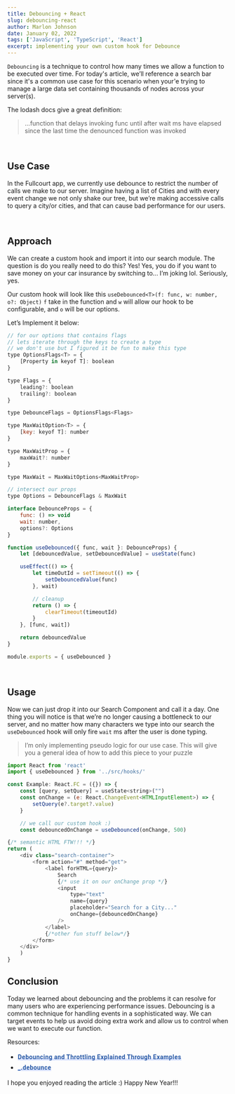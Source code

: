 ```yaml
---
title: Debouncing + React
slug: debouncing-react
author: Marlon Johnson
date: January 02, 2022
tags: ['JavaScript', 'TypeScript', 'React']
excerpt: implementing your own custom hook for Debounce
---
```


`Debouncing` is a technique to control how many times we allow a function to be executed over time.
For today's article, we’ll reference a search bar since it's a common use case for this scenario when your'e trying to manage a large data set containing thousands of nodes across your server(s).

The lodash docs give a great definition: 
> ...function that delays invoking func until after wait ms have elapsed since the last time the denounced function was invoked

<br />

## Use Case

In the Fullcourt app, we currently use debounce to restrict the number of calls we make to our server. Imagine having a list of Cities and with every event change we not only shake our tree, but we’re making accessive calls to query a city/or cities, and that can cause bad performance for our users.

<br />

## Approach

We can create a custom hook and import it into our search module. The question is do you really need to do this? Yes! Yes, you do if you want to save money on your car insurance by switching to... I’m joking lol. Seriously, yes.

Our custom hook will look like this `useDebounced<T>(f: func, w: number, o?: Object)` `f` take in the function and `w` will allow our hook to be configurable, and `o` will be our options.

Let’s Implement it below:

```js
// for our options that contains flags
// lets iterate through the keys to create a type
// we don't use but I figured it be fun to make this type
type OptionsFlags<T> = {
	[Property in keyof T]: boolean
}

type Flags = {
	leading?: boolean
	trailing?: boolean
}

type DebounceFlags = OptionsFlags<Flags>

type MaxWaitOption<T> = {
	[key: keyof T]: number
}

type MaxWaitProp = {
	maxWait?: number
}

type MaxWait = MaxWaitOptions<MaxWaitProp>

// intersect our props
type Options = DebounceFlags & MaxWait

interface DebounceProps = {
	func: () => void
	wait: number,
	options?: Options
}

function useDebounced({ func, wait }: DebounceProps) {
	let [debouncedValue, setDebouncedValue] = useState(func)

	useEffect(() => {
		let timeOutId = setTimeout(() => {
			setDebouncedValue(func)
		}, wait)

		// cleanup
		return () => {
			clearTimeout(timeoutId)
		}
	}, [func, wait])

	return debouncedValue
}

module.exports = { useDebounced }

```

<br />

## Usage

Now we can just drop it into our Search Component and call it a day. One thing you will notice is that we’re no longer causing a bottleneck to our server, and no matter how many characters we type into our search the `useDebounced` hook will only fire `wait` ms after the user is done typing.

> I’m only implementing pseudo logic for our use case. This will give you a general idea of how to add this piece to your puzzle

```js {11,24}
import React from 'react'
import { useDebounced } from '../src/hooks/'

const Example: React.FC = ({}) => {
	const [query, setQuery] = useState<string>("")
	const onChange = (e: React.ChangeEvent<HTMLInputElement>) => {
		setQuery(e?.target?.value)
	}

	// we call our custom hook :)
	const debouncedOnChange = useDebounced(onChange, 500)

{/* semantic HTML FTW!!! */}
return (
	<div class="search-container">
		<form action="#" method="get">
			<label forHTML={query}>
				Search
				{/* use it on our onChange prop */}
				<input 
					type="text" 
					name={query} 
					placeholder="Search for a City..." 
					onChange={debouncedOnChange}
				/>
			</label>
			{/*other fun stuff below*/}
		</form>
	</div>
	)
}
```

## Conclusion

Today we learned about debouncing and the problems it can resolve for many users who are experiencing performance issues. Debouncing is a common technique for handling events in a sophisticated way. We can target events to help us avoid doing extra work and allow us to control when we want to execute our function.

Resources:

<ul>

<li>
  <a
    href="https://css-tricks.com/debouncing-throttling-explained-examples/"
    style="background-image: linear-gradient(transparent 70%,#dbe4ff 0);
box-sizing: border-box;
color: #2a5aa7;
cursor: pointer;
font-family: Roboto,sans-serif;
font-weight: 700;
letter-spacing: .4px;
line-height: 24px;
text-decoration: none;width:max-content;a:hover
{color: #222;}"
    target="_blank"
    rel="noopener noreferrer"
  >
    Debouncing and Throttling Explained Through Examples
  </a>
</li>

<li>
  <a
    href="https://lodash.com/docs/4.17.15#debounce"
    style="background-image: linear-gradient(transparent 70%,#dbe4ff 0);
box-sizing: border-box;
color: #2a5aa7;
cursor: pointer;
font-family: Roboto,sans-serif;
font-weight: 700;
letter-spacing: .4px;
line-height: 24px;
text-decoration: none;width:max-content;a:hover
{color: #222;}"
    target="_blank"
    rel="noopener noreferrer"
  >
    _.debounce
  </a>
</li>

</ul>

I hope you enjoyed reading the article :) Happy New Year!!!
